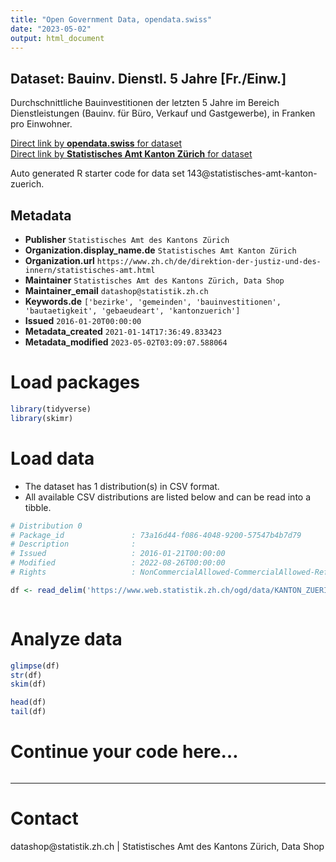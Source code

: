 ```yaml
---
title: "Open Government Data, opendata.swiss"
date: "2023-05-02"
output: html_document
---
```


## Dataset: Bauinv. Dienstl. 5 Jahre [Fr./Einw.]

Durchschnittliche Bauinvestitionen der letzten 5 Jahre im Bereich Dienstleistungen (Bauinv. für Büro, Verkauf und Gastgewerbe), in Franken pro Einwohner.

[Direct link by **opendata.swiss** for dataset](https://opendata.swiss/de/dataset/bauinv-dienstl-5-jahre-fr-einw)<br>
[Direct link by **Statistisches Amt Kanton Zürich** for dataset](https://www.zh.ch/de/politik-staat/gemeinden/gemeindeportraet.html)

Auto generated R starter code for data set 143@statistisches-amt-kanton-zuerich.

## Metadata

- **Publisher** `Statistisches Amt des Kantons Zürich`
- **Organization.display_name.de** `Statistisches Amt Kanton Zürich`
- **Organization.url** `https://www.zh.ch/de/direktion-der-justiz-und-des-innern/statistisches-amt.html`
- **Maintainer** `Statistisches Amt des Kantons Zürich, Data Shop`
- **Maintainer_email** `datashop@statistik.zh.ch`
- **Keywords.de** `['bezirke', 'gemeinden', 'bauinvestitionen', 'bautaetigkeit', 'gebaeudeart', 'kantonzuerich']`
- **Issued** `2016-01-20T00:00:00`
- **Metadata_created** `2021-01-14T17:36:49.833423`
- **Metadata_modified** `2023-05-02T03:09:07.588064`


# Load packages

```r

library(tidyverse)
library(skimr)

```

# Load data

-   The dataset has 1 distribution(s) in CSV format.
-   All available CSV distributions are listed below and can be read into a tibble.

```r

# Distribution 0
# Package_id               : 73a16d44-f086-4048-9200-57547b4b7d79
# Description              : 
# Issued                   : 2016-01-21T00:00:00
# Modified                 : 2022-08-26T00:00:00
# Rights                   : NonCommercialAllowed-CommercialAllowed-ReferenceRequired

df <- read_delim('https://www.web.statistik.zh.ch/ogd/data/KANTON_ZUERICH_171.csv')



```

# Analyze data

```r

glimpse(df)
str(df)
skim(df)

head(df)
tail(df)

```

# Continue your code here...

```r

```

------------------------------------------------------------------------

# Contact

datashop@statistik.zh.ch | Statistisches Amt des Kantons Zürich, Data Shop
